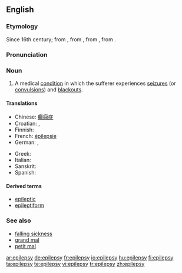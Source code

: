 ==English==
{{wikipedia}}
===Etymology===
Since 16th century; from {{etyl|fro|en}} {{term|epilepsie|lang=fro}}, from {{L.}} {{term|epilepsia|epilēpsia|lang=la}}, from {{etyl|grc|en}} {{term|ἐπιληψία|tr=epilēpsia|lang=grc|sc=polytonic}}, from {{term|ἐπιλαμβάω||I seize|tr=epilambanō|lang=grc|sc=polytonic}}.

===Pronunciation===
{{IPA|/ˈɛpɪlɛpsi/}}

===Noun===
{{en-noun|epilepsies}}

# {{pathology}} A medical [[condition]] in which the sufferer experiences [[seizure]]s (or [[convulsion]]s) and [[blackout]]s.

====Translations====
{{trans-top|a medical condition}}
* Chinese: [[癫痫症]]
* Croatian: {{t|hr|epilepsija|alt=epilèpsija|f}}, {{t|hr|padavica|alt=pȁdavica|f}}
* Finnish: {{t+|fi|epilepsia}}
* French: [[épilepsie]] {{f}}
* German: {{t-|de|Epilepsie|f}}, {{t-|de|Fallsucht|f}}
{{trans-mid}}
* Greek: {{t+|el|επιληψία|f|sc=Grek}}
* Italian: {{t+|it|epilessia|f}}
* Sanskrit: {{t|sa|sc=Deva|अपस्मार|tr=apa-smāra}}
* Spanish: {{t+|es|epilepsia|f}}
{{trans-bottom}}

====Derived terms====
*[[epileptic]]
*[[epileptiform]]

===See also===
*[[falling sickness]]
*[[grand mal]]
*[[petit mal]]

[[ar:epilepsy]]
[[de:epilepsy]]
[[fr:epilepsy]]
[[io:epilepsy]]
[[hu:epilepsy]]
[[fi:epilepsy]]
[[ta:epilepsy]]
[[te:epilepsy]]
[[vi:epilepsy]]
[[tr:epilepsy]]
[[zh:epilepsy]]